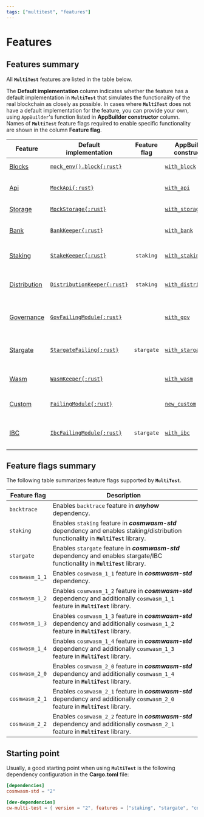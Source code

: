 ```yaml
---
tags: ["multitest", "features"]
---
```


[mock_env_block]: https://docs.rs/cosmwasm-std/latest/cosmwasm_std/testing/fn.mock_env.html
[MockApi]: https://docs.rs/cosmwasm-std/latest/cosmwasm_std/testing/struct.MockApi.html
[MockStorage]: https://docs.rs/cosmwasm-std/latest/cosmwasm_std/testing/struct.MockStorage.html
[BankKeeper]: https://docs.rs/cw-multi-test/latest/cw_multi_test/struct.BankKeeper.html
[StakeKeeper]: https://docs.rs/cw-multi-test/latest/cw_multi_test/struct.StakeKeeper.html
[DistributionKeeper]:
  https://docs.rs/cw-multi-test/latest/cw_multi_test/struct.DistributionKeeper.html
[GovFailingModule]: https://docs.rs/cw-multi-test/latest/cw_multi_test/type.GovFailingModule.html
[StargateFailing]: https://docs.rs/cw-multi-test/latest/cw_multi_test/struct.StargateFailing.html
[WasmKeeper]: https://docs.rs/cw-multi-test/latest/cw_multi_test/struct.WasmKeeper.html
[FailingModule]: https://docs.rs/cw-multi-test/latest/cw_multi_test/struct.FailingModule.html
[IbcFailingModule]: https://docs.rs/cw-multi-test/latest/cw_multi_test/type.IbcFailingModule.html

# Features

## Features summary

All **`MultiTest`** features are listed in the table below.

The **Default&nbsp;implementation** column indicates whether the feature has a default
implementation in **`MultiTest`** that simulates the functionality of the real blockchain as closely
as possible. In cases where **`MultiTest`** does not have a default implementation for the feature,
you can provide your own, using `AppBuilder`'s function listed in **AppBuilder&nbsp;constructor**
column. Names of **`MultiTest`** feature flags required to enable specific functionality are shown
in the column **Feature&nbsp;flag**.

| Feature                      | Default<br/>implementation                        | Feature<br/>flag | AppBuilder<br/>constructor                           | Functionality                                      |
| ---------------------------- | ------------------------------------------------- | :--------------: | ---------------------------------------------------- | -------------------------------------------------- |
| [Blocks](blocks)             | [`mock_env().block{:rust}`][mock_env_block]       |                  | [`with_block`](app-builder#with_block)               | Operations on blocks.                              |
| [Api](api)                   | [`MockApi{:rust}`][MockApi]                       |                  | [`with_api`](app-builder#with_api)                   | Access to CosmWasm API.                            |
| [Storage](storage)           | [`MockStorage{:rust}`][MockStorage]               |                  | [`with_storage`](app-builder#with_storage)           | Access to storage.                                 |
| [Bank](bank)                 | [`BankKeeper{:rust}`][BankKeeper]                 |                  | [`with_bank`](app-builder#with_bank)                 | Interactions with **Bank** module.                 |
| [Staking](staking)           | [`StakeKeeper{:rust}`][StakeKeeper]               |    `staking`     | [`with_staking`](app-builder#with_staking)           | Interactions with **Staking** module.              |
| [Distribution](distribution) | [`DistributionKeeper{:rust}`][DistributionKeeper] |    `staking`     | [`with_distribution`](app-builder#with_distribution) | Interactions with **Distribution** module.         |
| [Governance](governance)     | [`GovFailingModule{:rust}`][GovFailingModule]     |                  | [`with_gov`](app-builder#with_gov)                   | Interactions with **Governance** module.           |
| [Stargate](stargate)         | [`StargateFailing{:rust}`][StargateFailing]       |    `stargate`    | [`with_stargate`](app-builder#with_stargate)         | Operations using `Stargate` and/or `Any` messages. |
| [Wasm](wasm)                 | [`WasmKeeper{:rust}`][WasmKeeper]                 |                  | [`with_wasm`](app-builder#with_wasm)                 | Interactions with **Wasm** module.                 |
| [Custom](custom)             | [`FailingModule{:rust}`][FailingModule]           |                  | [`new_custom`](app-builder#new_custom)               | Operations using custom module.                    |
| [IBC](ibc)                   | [`IbcFailingModule{:rust}`][IbcFailingModule]     |    `stargate`    | [`with_ibc`](app-builder#with_ibc)                   | Inter-blockchain communication operations.         |

## Feature flags summary

The following table summarizes feature flags supported by **`MultiTest`**.

| Feature flag   | Description                                                                                                                           |
| -------------- | ------------------------------------------------------------------------------------------------------------------------------------- |
| `backtrace`    | Enables `backtrace` feature in _**anyhow**_ dependency.                                                                               |
| `staking`      | Enables `staking` feature in _**cosmwasm-std**_ dependency and enables staking/distribution functionality in **`MultiTest`** library. |
| `stargate`     | Enables `stargate` feature in _**cosmwasm-std**_ dependency and enables stargate/IBC functionality in **`MultiTest`** library.        |
| `cosmwasm_1_1` | Enables `cosmwasm_1_1` feature in _**cosmwasm-std**_ dependency.                                                                      |
| `cosmwasm_1_2` | Enables `cosmwasm_1_2` feature in _**cosmwasm-std**_ dependency and additionally `cosmwasm_1_1` feature in **`MultiTest`** library.   |
| `cosmwasm_1_3` | Enables `cosmwasm_1_3` feature in _**cosmwasm-std**_ dependency and additionally `cosmwasm_1_2` feature in **`MultiTest`** library.   |
| `cosmwasm_1_4` | Enables `cosmwasm_1_4` feature in _**cosmwasm-std**_ dependency and additionally `cosmwasm_1_3` feature in **`MultiTest`** library.   |
| `cosmwasm_2_0` | Enables `cosmwasm_2_0` feature in _**cosmwasm-std**_ dependency and additionally `cosmwasm_1_4` feature in **`MultiTest`** library.   |
| `cosmwasm_2_1` | Enables `cosmwasm_2_1` feature in _**cosmwasm-std**_ dependency and additionally `cosmwasm_2_0` feature in **`MultiTest`** library.   |
| `cosmwasm_2_2` | Enables `cosmwasm_2_2` feature in _**cosmwasm-std**_ dependency and additionally `cosmwasm_2_1` feature in **`MultiTest`** library.   |

## Starting point

Usually, a good starting point when using **`MultiTest`** is the following dependency configuration
in the **Cargo.toml** file:

```toml filename="Cargo.toml" copy
[dependencies]
cosmwasm-std = "2"

[dev-dependencies]
cw-multi-test = { version = "2", features = ["staking", "stargate", "cosmwasm_2_2"] }
```
